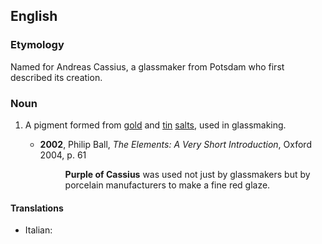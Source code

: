 ==English==

===Etymology===
Named for Andreas Cassius, a glassmaker from Potsdam who first described its creation.

===Noun===
{{wikipedia}}
{{en-noun|-|head=[[purple]] [[of]] [[w:Andreas Cassius|Cassius]]}}

# {{label|en|historical}} A pigment formed from [[gold]] and [[tin]] [[salt]]s, used in glassmaking.
#* '''2002''', Philip Ball, ''The Elements: A Very Short Introduction'', Oxford 2004, p. 61
#*: '''Purple of Cassius''' was used not just by glassmakers but by porcelain manufacturers to make a fine red glaze.

====Translations====
{{trans-top|pigment}}
* Italian: {{t|it|cassio}}
{{trans-mid}}
{{trans-bottom}}